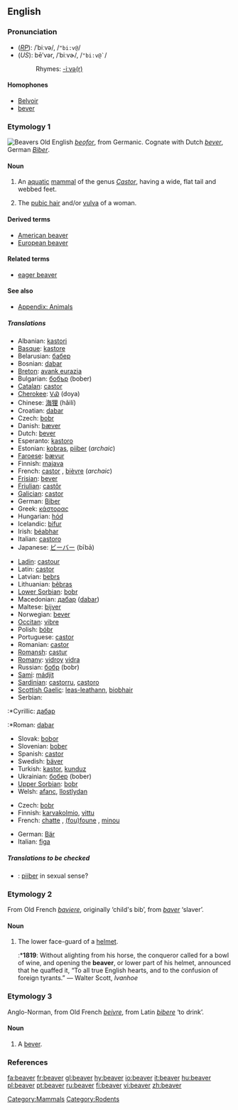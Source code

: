{{wikipedia}}
==English==

===Pronunciation===
*(''[[RP]]''): /ˈbiːvə/, /<tt>"bi:v@</tt>/
*(''US''): bēʹvər, /ˈbiːvɚ/, /<tt>"bi:v@`</tt>/
*:Rhymes: [[Rhymes:English:-iːvə(r)|-iːvə(r)]]

====Homophones====
*[[Belvoir]]<!--sic-->
*[[bever]]

===Etymology 1===
[[Image:Biber-drawing.jpg|thumb|Beavers]]
Old English ''[[beofor]]'', from Germanic.  Cognate with Dutch ''[[bever]]'', German ''[[Biber]]''.

====Noun====
{{en-noun|pl2=beaver}}

# An [[aquatic]] [[mammal]] of the genus ''[[Castor]]'', having a wide, flat tail and webbed feet.
# {{context|coarse|slang}} The [[pubic hair]] and/or [[vulva]] of a woman.

====Derived terms====
*[[American beaver]]
*[[European beaver]]

====Related terms====
*[[eager beaver]]

====See also====
*[[Appendix: Animals]]

=====Translations=====
{{rfc-level|Translations at L4+ not in L3 POS section (AutoFormat would have corrected level of Derived terms)}}
{{trans-top|aquatic mammal}}
*Albanian: [[kastori]]
*[[Basque]]: [[kastore]]
*Belarusian: [[бабер]] {{m}}
*Bosnian: [[dabar]] {{m}}
*[[Breton]]: [[avank eurazia]]
*Bulgarian: [[бобър]] (bober) {{m}}
*[[Catalan]]: [[castor]]
*[[Cherokee]]: [[ᏙᏯ]] (doya)
*Chinese: [[海狸]] (hǎilí)
*Croatian: [[dabar]] {{m}}
*Czech: [[bobr]] {{m}}
*Danish: [[bæver]]
*Dutch: [[bever]] {{m}}
*Esperanto: [[kastoro]]
*Estonian: [[kobras]], [[piiber]] (''archaic'')
*[[Faroese]]: [[bævur]]
*Finnish: [[majava]]
*French: [[castor]] {{m}}, [[bièvre]] {{m}} (''archaic'')
*[[Frisian]]: [[bever]]
*[[Friulian]]: [[castôr]]
*[[Galician]]: [[castor]]
*German: [[Biber]] {{m}}
*Greek: [[κάστορας]] {{m}}
*Hungarian: [[hód]]
*Icelandic: [[bifur]]
*Irish: [[béabhar]]
*Italian: [[castoro]] {{m}}
*Japanese: [[ビーバー]] (bībā)
{{trans-mid}}
*[[Ladin]]: [[castour]]
*Latin: [[castor]] {{m}} <!--do not put the scientific name here-->
*Latvian: [[bebrs]] {{m}}
*Lithuanian: [[bẽbras]] {{m}}
*[[Lower Sorbian]]: [[bobr]]
*Macedonian: [[дабар]] ([[dabar]]) {{m}}
*Maltese: [[bijver]] {{m}}
*Norwegian: [[bever]] {{m}}
*[[Occitan]]: [[vibre]]
*Polish: [[bóbr]] {{m}}
*Portuguese: [[castor]] {{m}}
*Romanian: [[castor]]
*[[Romansh]]: [[castur]]
*[[Romany]]: [[vidroy]] {{m}} [[vidra]] {{f}}
*Russian: [[бобр]] (bobr) {{m}}
*[[Sami]]: [[mádjit]]
*[[Sardinian]]: [[castorru]], [[castoro]]
*[[Scottish Gaelic]]: [[leas-leathann]], [[biobhair]]
*Serbian:
:*Cyrillic: [[дабар]] {{m}}
:*Roman: [[dabar]] {{m}}
*Slovak: [[bobor]] {{m}}
*Slovenian: [[bober]] {{m}}
*Spanish: [[castor]] {{m}}
*Swedish: [[bäver]]
*Turkish: [[kastor]], [[kunduz]]
*Ukrainian: [[бобер]] (bober) {{m}}
*[[Upper Sorbian]]: [[bobr]]
*Welsh: [[afanc]], [[llostlydan]]
{{trans-bottom}}

{{trans-top|coarse slang: pubic hair/vulva of a woman}}
*Czech: [[bobr]] {{m}}
*Finnish: [[karvakolmio]], [[vittu]]
*French: [[chatte]] {{f}}, [[foufoune|(fou)foune]] {{f}}, [[minou]] {{m}}
{{trans-mid}}
*German: [[Bär]]
*Italian: [[figa]] {{f}}
{{trans-bottom}}

=====Translations to be checked=====
{{checktrans}}
<!--Remove this section once all of the translations below have been moved into the tables above.-->
*{{ttbc|Estonian}}: [[piiber]] in sexual sense?

===Etymology 2===
From Old French ''[[baviere]]'', originally ‘child's bib’, from ''[[baver]]'' ‘slaver’.

====Noun====
{{en-noun}}

# {{italbrac|obsolete except historical or heraldry}} The lower face-guard of a [[helmet]].
#:*'''1819''': Without alighting from his horse, the conqueror called for a bowl of wine, and opening the '''beaver''', or lower part of his helmet, announced that he quaffed it, “To all true English hearts, and to the confusion of foreign tyrants.” — Walter Scott, ''Ivanhoe''

===Etymology 3===
Anglo-Norman, from Old French ''[[beivre]]'', from Latin ''[[bibere]]'' ‘to drink’.

====Noun====
{{en-noun}}

# A [[bever]].

===References===
{{R:Heraldry 1862}}

{{commons}}

[[Category:Mammals]]
[[Category:Rodents]]

[[fa:beaver]]
[[fr:beaver]]
[[gl:beaver]]
[[hy:beaver]]
[[io:beaver]]
[[it:beaver]]
[[hu:beaver]]
[[pl:beaver]]
[[pt:beaver]]
[[ru:beaver]]
[[fi:beaver]]
[[vi:beaver]]
[[zh:beaver]]